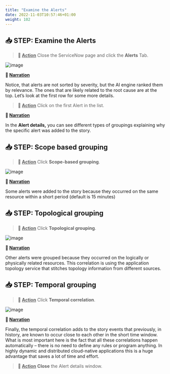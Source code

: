 ```yaml
---
title: "Examine the Alerts"
date: 2022-11-03T10:57:46+01:00
weight: 102
---
```




## 📥 STEP: Examine the Alerts

>**🚀 <u>Action</u>**
Close the ServiceNow page and click the **Alerts** Tab. 

![image](./../images/demo/image.061.png)  

**📣 <u>Narration</u>**

Notice, that alerts are not sorted by severity, but the AI engine ranked them by relevance. The ones that are likely related to the root cause are at the top. Let’s look at the first row for some more details. 

>**🚀 <u>Action</u>**
Click on the first Alert in the list. 

**📣 <u>Narration</u>**

In the **Alert details,** you can see different types of groupings explaining why the specific alert was added to the story.

<div style="page-break-after: always;"></div>

## 📥 STEP: Scope based grouping

>**🚀 <u>Action</u>**
Click **Scope-based grouping**. 


![image](./../images/demo/image.027.png)

**📣 <u>Narration</u>**

Some alerts were added to the story because they occurred on the same resource within a short period (default is 15 minutes)

## 📥 STEP: Topological grouping

>**🚀 <u>Action</u>**
Click **Topological grouping**. 


![image](./../images/demo/image.028.png)

**📣 <u>Narration</u>**

Other alerts were grouped because they occurred on the logically or physically related resources. This correlation is using the application topology service that stitches topology information from different sources.

<div style="page-break-after: always;"></div>

## 📥 STEP: Temporal grouping

>**🚀 <u>Action</u>**
Click **Temporal correlation**. 


![image](./../images/demo/image.029.png)


**📣 <u>Narration</u>**

Finally, the temporal correlation adds to the story events that previously, in history, are known to occur close to each other in the short time window. What is most important here is the fact that all these correlations happen automatically – there is no need to define any rules or program anything. In highly dynamic and distributed cloud-native applications this is a huge advantage that saves a lot of time and effort.


>**🚀 <u>Action</u>**
**Close** the Alert details window. 